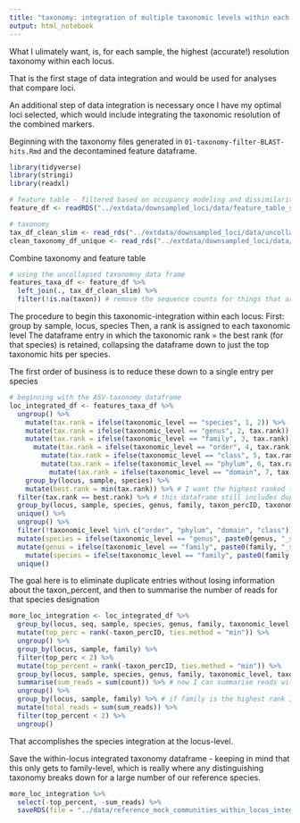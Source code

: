 ```yaml
---
title: "taxonomy: integration of multiple taxonomic levels within each locus"
output: html_notebook
---
```


What I ulimately want, is, for each sample, the highest (accurate!) resolution taxonomy within each locus. 

That is the first stage of data integration and would be used for analyses that compare loci.

An additional step of data integration is necessary once I have my optimal loci selected, which would include integrating the taxonomic resolution of the combined markers.

Beginning with the taxonomy files generated in `01-taxonomy-filter-BLAST-hits.Rmd` and the decontamined feature dataframe.

```r
library(tidyverse)
library(stringi)
library(readxl)

# feature table - filtered based on occupancy modeling and dissimilarities
feature_df <- readRDS("../extdata/downsampled_loci/data/feature_table_sodm_bray_filtered.rds")

# taxonomy
tax_df_clean_slim <- read_rds("../extdata/downsampled_loci/data/uncollapsed_taxonomy_spp_98.rds")
clean_taxonomy_df_unique <- read_rds("../extdata/downsampled_loci/data/unique_taxonomy_spp_98.rds")

```


Combine taxonomy and feature table
```r
# using the uncollapsed taxonomny data frame
features_taxa_df <- feature_df %>%
  left_join(., tax_df_clean_slim) %>%
  filter(!is.na(taxon)) # remove the sequence counts for things that are not matching taxonomy (at this point)

```

The procedure to begin this taxonomic-integration within each locus:
First: group by sample, locus, species
Then, a rank is assigned to each taxonomic level
The dataframe entry in which the taxonomic rank = the best rank (for that species) is retained, collapsing the dataframe down to just the top taxonomic hits per species.

The first order of business is to reduce these down to a single entry per species
```r
# beginning with the ASV-taxonomy dataframe
loc_integrated_df <- features_taxa_df %>%
  ungroup() %>%
    mutate(tax.rank = ifelse(taxonomic_level == "species", 1, 2)) %>%
    mutate(tax.rank = ifelse(taxonomic_level == "genus", 2, tax.rank)) %>%
    mutate(tax.rank = ifelse(taxonomic_level == "family", 3, tax.rank)) %>%
      mutate(tax.rank = ifelse(taxonomic_level == "order", 4, tax.rank)) %>%
        mutate(tax.rank = ifelse(taxonomic_level == "class", 5, tax.rank)) %>%
        mutate(tax.rank = ifelse(taxonomic_level == "phylum", 6, tax.rank)) %>%
          mutate(tax.rank = ifelse(taxonomic_level == "domain", 7, tax.rank)) %>%
    group_by(locus, sample, species) %>% 
    mutate(best.rank = min(tax.rank)) %>% # I want the highest ranked taxonomic rank for each locus, species, sample combo
  filter(tax.rank == best.rank) %>% # this dataframe still includes duplicates for all of the entries above species.
  group_by(locus, sample, species, genus, family, taxon_percID, taxonomic_level, tax.rank, best.rank) %>%
  unique() %>%
  ungroup() %>%
  filter(!taxonomic_level %in% c("order", "phylum", "domain", "class")) %>% # remove these now. If I want them in, I need to add additional mutate functions to collapse them.
  mutate(species = ifelse(taxonomic_level == "genus", paste0(genus, "_sp."), species)) %>%
  mutate(genus = ifelse(taxonomic_level == "family", paste0(family, "_sp."), genus)) %>%
    mutate(species = ifelse(taxonomic_level == "family", paste0(family, "_sp."), species)) %>%
  unique()

```


The goal here is to eliminate duplicate entries without losing information about the taxon_percent, and then to summarise the number of reads for that species designation
```r
more_loc_integration <- loc_integrated_df %>%
  group_by(locus, seq, sample, species, genus, family, taxonomic_level, taxon) %>%
  mutate(top_perc = rank(-taxon_percID, ties.method = "min")) %>%
  ungroup() %>%
  group_by(locus, sample, family) %>%
  filter(top_perc < 2) %>%
  mutate(top_percent = rank(-taxon_percID, ties.method = "min")) %>%
  group_by(locus, sample, species, genus, family, taxonomic_level, taxon, top_percent) %>%
  summarise(sum_reads = sum(count)) %>% # now I can summarise reads within a species
  ungroup() %>%
  group_by(locus, sample, family) %>% # if family is the highest rank I'm including then that makes sense here
  mutate(total_reads = sum(sum_reads)) %>%
  filter(top_percent < 2) %>% 
  ungroup()

```

That accomplishes the species integration at the locus-level. 

Save the within-locus integrated taxonomy dataframe - keeping in mind that this only gets to family-level, which is really where any distinguishing taxonomy breaks down for a large number of our reference species.

```r
more_loc_integration %>%
  select(-top_percent, -sum_reads) %>%
  saveRDS(file = "../data/reference_mock_communities_within_locus_integration.rds", compress = "xz")

```

